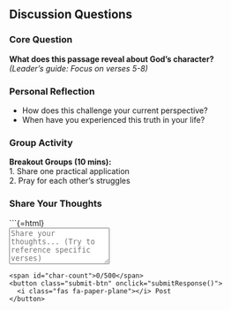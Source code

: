 ## Discussion Questions

### Core Question
**What does this passage reveal about God's character?**  
*(Leader's guide: Focus on verses 5-8)*  

### Personal Reflection
- How does this challenge your current perspective?
- When have you experienced this truth in your life?

### Group Activity
**Breakout Groups (10 mins):**  
1. Share one practical application  
2. Pray for each other's struggles  

### Share Your Thoughts

```{=html}
<div class="response-form">
  <textarea 
    placeholder="Share your thoughts... (Try to reference specific verses)" 
    rows="4"
    class="response-input"
    id="discussion-textarea"
    spellcheck="true"
  ></textarea>
  <div class="textarea-footer">
    <span id="char-count">0/500</span>
    <button class="submit-btn" onclick="submitResponse()">
      <i class="fas fa-paper-plane"></i> Post
    </button>
  </div>
</div>